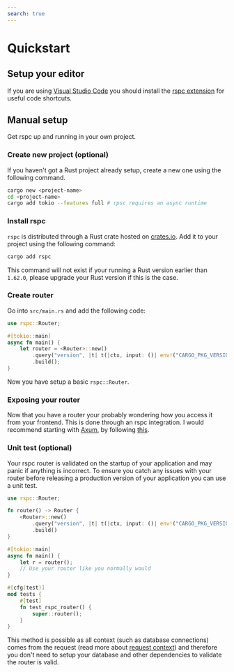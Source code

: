 ```yaml
---
search: true
---
```


# Quickstart

## Setup your editor

If you are using [Visual Studio Code](https://code.visualstudio.com) you should install the [rspc extension](https://marketplace.visualstudio.com/items?itemName=oscartbeaumont.rspc-vscode) for useful code shortcuts.

## Manual setup

Get rspc up and running in your own project.

### Create new project (optional)

If you haven't got a Rust project already setup, create a new one using the following command.

```bash
cargo new <project-name>
cd <project-name>
cargo add tokio --features full # rpsc requires an async runtime
```

### Install rspc

`rspc` is distributed through a Rust crate hosted on [crates.io](https://crates.io/crates/rspc). Add it to your project using the following command:

```bash
cargo add rspc
```

This command will not exist if your running a Rust version earlier than `1.62.0`, please upgrade your Rust version if this is the case.

### Create router

Go into `src/main.rs` and add the following code:

```rust
use rspc::Router;

#[tokio::main]
async fn main() {
    let router = <Router>::new()
        .query("version", |t| t(|ctx, input: ()| env!("CARGO_PKG_VERSION")))
        .build();
}
```

Now you have setup a basic `rspc::Router`.

### Exposing your router

Now that you have a router your probably wondering how you access it from your frontend. This is done through an rspc integration. I would recommend starting with [Axum](https://github.com/tokio-rs/axum), by following [this](/integrations/axum).

### Unit test (optional)

Your rspc router is validated on the startup of your application and may panic if anything is incorrect. To ensure you catch any issues with your router before releasing a production version of your application you can use a unit test.

```rust
use rspc::Router;

fn router() -> Router {
    <Router>::new()
        .query("version", |t| t(|ctx, input: ()| env!("CARGO_PKG_VERSION")))
        .build()
}

#[tokio::main]
async fn main() {
    let r = router();
    // Use your router like you normally would
}

#[cfg(test)]
mod tests {
    #[test]
    fn test_rspc_router() {
        super::router();
    }
}
```

This method is possible as all context (such as database connections) comes from the request (read more about [request context](/server/request-context)) and therefore you don't need to setup your database and other dependencies to validate the router is valid.
